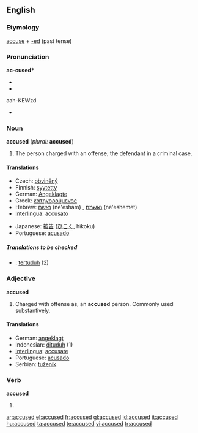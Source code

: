 ==English==

===Etymology===
[[accuse]] + [[-ed]] (past tense)

===Pronunciation===
'''ac-cused*'''
*{{IPA|//}}
*{{SAMPA|//}}
aah-KEWzd
*{{audio|en-us-accused.ogg|Audio (US)}}

===Noun===
'''accused''' (''plural:'' '''accused''')

# The person charged with an offense; the defendant in a criminal case.

====Translations====
{{trans-top|defendant}}
*Czech: [[obviněný]] {{m}}
*Finnish: [[syytetty]]
*German: [[Angeklagte]] {{m}}
*Greek: [[κατηγορούμενος]] {{m}}
*Hebrew: [[נאשם]] (ne'esham) {{m}}, [[נאשמת]] (ne'eshemet) {{f}}
*[[Interlingua]]: [[accusato]]
{{trans-mid}}
*Japanese: [[被告]] ([[ひこく]], hikoku)
*Portuguese: [[acusado]] {{m}}
{{trans-bottom}}

=====Translations to be checked=====
{{checktrans}}
*{{ttbc|Indonesian}}: [[tertuduh]] (2)

===Adjective===
'''accused'''

# Charged with offense as, an '''accused''' person. Commonly used substantively.

====Translations====
*German: [[angeklagt]]
*Indonesian: [[dituduh]] (1)
*[[Interlingua]]: [[accusate]]
*Portuguese: [[acusado]] {{m}}
*Serbian: [[tuženik]]

===Verb===
'''accused'''

# {{past of|accuse}}

[[ar:accused]]
[[el:accused]]
[[fr:accused]]
[[gl:accused]]
[[id:accused]]
[[it:accused]]
[[hu:accused]]
[[ta:accused]]
[[te:accused]]
[[vi:accused]]
[[tr:accused]]